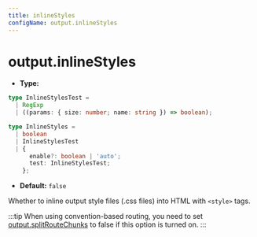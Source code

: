 ```yaml
---
title: inlineStyles
configName: output.inlineStyles
---
```


# output.inlineStyles

- **Type:**

```ts
type InlineStylesTest =
  | RegExp
  | ((params: { size: number; name: string }) => boolean);

type InlineStyles =
  | boolean
  | InlineStylesTest
  | {
      enable?: boolean | 'auto';
      test: InlineStylesTest;
    };
```

- **Default:** `false`

Whether to inline output style files (.css files) into HTML with `<style>` tags.

:::tip
When using convention-based routing, you need to set [output.splitRouteChunks](/configure/app/output/split-route-chunks) to false if this option is turned on.
:::


<RsbuildConig />
